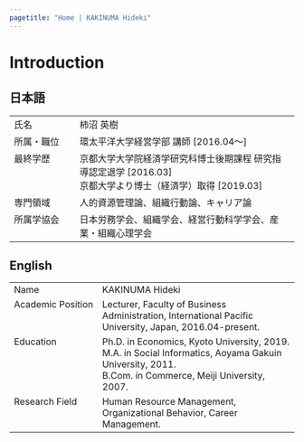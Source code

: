 ```yaml
---
pagetitle: "Home | KAKINUMA Hideki"
---
```


# Introduction {.tabset}

## 日本語
<table>
<tbody>
<tr>
<td width="100" valign="top">氏名</td>
<td valign="top">柿沼 英樹</td>
</tr>
<tr>
<td width="100" valign="top">所属・職位</td>
<td valign="top">環太平洋大学経営学部 講師 [2016.04～]</td>
</tr>
<tr>
<td width="100" valign="top">最終学歴</td>
<td valign="top">京都大学大学院経済学研究科博士後期課程 研究指導認定退学 [2016.03]  
京都大学より博士（経済学）取得 [2019.03]
</td>
</tr>
<tr>
<td width="100" valign="top">専門領域</td>
<td valign="top">人的資源管理論、組織行動論、キャリア論</td>
</tr>
<tr>
<td width="100" valign="top">所属学協会</td>
<td valign="top">日本労務学会、組織学会、経営行動科学学会、産業・組織心理学会</td>
</tr></tbody>
</table>

## English
<table>
<tbody>
<tr>
<td width="140" valign="top">Name</td>
<td valign="top">KAKINUMA Hideki</td>
</tr>
<tr>
<td width="140" valign="top">Academic Position</td>
<td valign="top">Lecturer, Faculty of Business Administration, International Pacific University, Japan, 2016.04-present.</td>
</tr>
<tr>
<td width="140" valign="top">Education</td>
<td valign="top">Ph.D. in Economics, Kyoto University, 2019.  
M.A. in Social Informatics, Aoyama Gakuin University, 2011.  
B.Com. in Commerce, Meiji University, 2007.</td>
</tr>
<tr>
<td width="140" valign="top">Research Field</td>
<td valign="top">Human Resource Management, Organizational Behavior, Career Management.</td>
</tr>
</tbody>
</table>